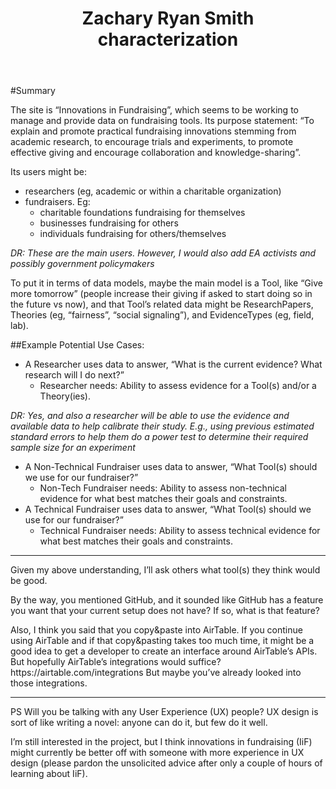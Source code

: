 %Zachary Ryan Smith characterization

#Summary

The site is "Innovations in Fundraising", which seems to be working to manage and provide data on fundraising tools. Its purpose statement: "To explain and promote practical fundraising innovations stemming from academic research, to encourage trials and experiments, to promote effective giving and encourage collaboration and knowledge-sharing".

Its users might be:

- researchers (eg, academic or within a charitable organization)
- fundraisers. Eg:
    - charitable foundations fundraising for themselves
    - businesses fundraising for others
    - individuals fundraising for others/themselves

*DR: These are the main users. However, I would also add EA activists and possibly government policymakers*

To put it in terms of data models, maybe the main model is a Tool, like "Give more tomorrow" (people increase their giving if asked to start doing so in the future vs now), and that Tool's related data might be ResearchPapers, Theories (eg, "fairness", "social signaling"), and EvidenceTypes (eg, field, lab).

##Example Potential Use Cases:

- A Researcher uses data to answer, "What is the current evidence? What research will I do next?"
    - Researcher needs: Ability to assess evidence for a Tool(s) and/or a Theory(ies).

*DR: Yes, and also a researcher will be able to use the evidence and available data to help calibrate their study. E.g., using previous estimated standard errors to help  them do a power test to determine their required sample size for an experiment*

- A Non-Technical Fundraiser uses data to answer, "What Tool(s) should we use for our fundraiser?"
    - Non-Tech Fundraiser needs: Ability to assess non-technical evidence for what best matches their goals and constraints.

- A Technical Fundraiser uses data to answer, "What Tool(s) should we use for our fundraiser?"
    - Technical Fundraiser needs: Ability to assess technical evidence for what best matches their goals and constraints.

***


Given my above understanding, I'll ask others what tool(s) they think would be good.

By the way, you mentioned GitHub, and it sounded like GitHub has a feature you want that your current setup does not have? If so, what is that feature?

Also, I think you said that you copy&paste into AirTable.  If you continue using AirTable and if that copy&pasting takes too much time, it might be a good idea to get a developer to create an interface around AirTable's APIs. But hopefully AirTable's integrations would suffice? https://airtable.com/integrations But maybe you've already looked into those integrations.

***

PS Will you be talking with any User Experience (UX) people?  UX design is sort of like writing a novel: anyone can do it, but few do it well.

I'm still interested in the project, but I think innovations in fundraising (IiF) might currently be better off with someone with more experience in UX design (please pardon the unsolicited advice after only a couple of hours of learning about IiF).

